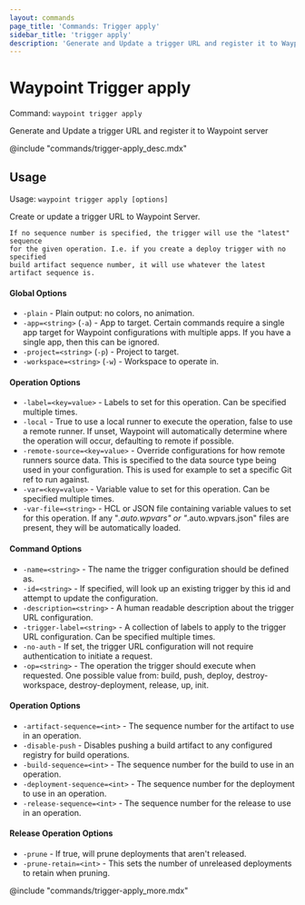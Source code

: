 ```yaml
---
layout: commands
page_title: 'Commands: Trigger apply'
sidebar_title: 'trigger apply'
description: 'Generate and Update a trigger URL and register it to Waypoint server'
---
```


# Waypoint Trigger apply

Command: `waypoint trigger apply`

Generate and Update a trigger URL and register it to Waypoint server

@include "commands/trigger-apply_desc.mdx"

## Usage

Usage: `waypoint trigger apply [options]`

Create or update a trigger URL to Waypoint Server.

    If no sequence number is specified, the trigger will use the "latest" sequence
    for the given operation. I.e. if you create a deploy trigger with no specified
    build artifact sequence number, it will use whatever the latest artifact sequence is.

#### Global Options

- `-plain` - Plain output: no colors, no animation.
- `-app=<string>` (`-a`) - App to target. Certain commands require a single app target for Waypoint configurations with multiple apps. If you have a single app, then this can be ignored.
- `-project=<string>` (`-p`) - Project to target.
- `-workspace=<string>` (`-w`) - Workspace to operate in.

#### Operation Options

- `-label=<key=value>` - Labels to set for this operation. Can be specified multiple times.
- `-local` - True to use a local runner to execute the operation, false to use a remote runner.
  If unset, Waypoint will automatically determine where the operation will occur,
  defaulting to remote if possible.
- `-remote-source=<key=value>` - Override configurations for how remote runners source data. This is specified to the data source type being used in your configuration. This is used for example to set a specific Git ref to run against.
- `-var=<key=value>` - Variable value to set for this operation. Can be specified multiple times.
- `-var-file=<string>` - HCL or JSON file containing variable values to set for this operation. If any "_.auto.wpvars" or "_.auto.wpvars.json" files are present, they will be automatically loaded.

#### Command Options

- `-name=<string>` - The name the trigger configuration should be defined as.
- `-id=<string>` - If specified, will look up an existing trigger by this id and attempt to update the configuration.
- `-description=<string>` - A human readable description about the trigger URL configuration.
- `-trigger-label=<string>` - A collection of labels to apply to the trigger URL configuration. Can be specified multiple times.
- `-no-auth` - If set, the trigger URL configuration will not require authentication to initiate a request.
- `-op=<string>` - The operation the trigger should execute when requested. One possible value from: build, push, deploy, destroy-workspace, destroy-deployment, release, up, init.

#### Operation Options

- `-artifact-sequence=<int>` - The sequence number for the artifact to use in an operation.
- `-disable-push` - Disables pushing a build artifact to any configured registry for build operations.
- `-build-sequence=<int>` - The sequence number for the build to use in an operation.
- `-deployment-sequence=<int>` - The sequence number for the deployment to use in an operation.
- `-release-sequence=<int>` - The sequence number for the release to use in an operation.

#### Release Operation Options

- `-prune` - If true, will prune deployments that aren't released.
- `-prune-retain=<int>` - This sets the number of unreleased deployments to retain when pruning.

@include "commands/trigger-apply_more.mdx"
